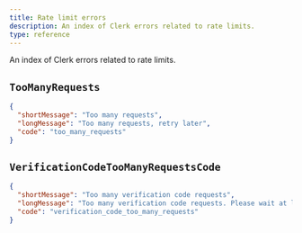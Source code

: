 ```yaml
---
title: Rate limit errors
description: An index of Clerk errors related to rate limits.
type: reference
---
```


An index of Clerk errors related to rate limits.

## `TooManyRequests`

```json
{
  "shortMessage": "Too many requests",
  "longMessage": "Too many requests, retry later",
  "code": "too_many_requests"
}
```

## `VerificationCodeTooManyRequestsCode`

```json
{
  "shortMessage": "Too many verification code requests",
  "longMessage": "Too many verification code requests. Please wait at least 30 seconds to receive your code before trying again.",
  "code": "verification_code_too_many_requests"
}
```
